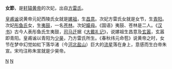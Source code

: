 {{Infobox Biography
| subject_name   = 女節 
| image_name     = 
| image_size     = 
| children = [[少昊|少昊]]
| occupation     = [[黄帝|黄帝]]次妃
| spouse         = 黄帝
}}
'''女節'''，是[[轩辕|轩辕]][[黄帝|黄帝]]的次妃，出自[[方雷氏|方雷氏]]。

[[皇甫谧|皇甫谧]]说黄帝元妃西陵氏女就是[[嫘祖|嫘祖]]，生[[昌意|昌意]]。次妃方雷氏女就是女节，生[[青阳|青阳]]。次妃[[彤鱼氏|彤鱼氏]]女，生[[夷鼓|夷鼓]]，一名[[苍林|苍林]]。次妃[[嫫母|嫫母]]。《国语》夷鼓、苍林是二人。《[[汉书|汉书]]》古今人表彤鱼氏生夷鼓，[[司马迁|司马迁]]据《[[大戴礼记|大戴礼记]]》，说嫘祖生昌意及[[玄嚣|玄嚣]]，玄嚣即青阳。皇甫谧以青阳为[[少昊|少昊]]，乃方雷氏所生。《春秋纬元命苞》说黄帝之时，女节在梦中幻觉如虹下落华渚（今[[河北|河北]][[盐山县|盐山]]）巨大的[[流星|流星]]落在身上，意感而生白帝朱宣。宋均注称朱宣就是少昊帝。

{{五帝及夏商朝王后}}

[[Category:中国上古人物|N]]
[[Category:先秦君主配偶|N]]